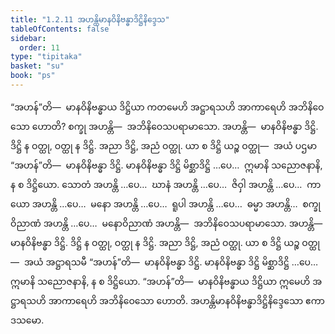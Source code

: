 ```yaml
---
title: "1.2.11 အဟန္တိမာနဝိနိဗန္ဓာဒိဋ္ဌိနိဒ္ဒေသ"
tableOfContents: false
sidebar:
  order: 11
type: "tipitaka"
basket: "su"
book: "ps"
---
```



<DynamicBreadcrumb />

<Division number="144" book="ps" e="ch" v="26" p="155">

<Paragraph number="815" book="ps">
“အဟန်”တိ—  မာနဝိနိဗန္ဓာယ ဒိဋ္ဌိယာ ကတမေဟိ အဋ္ဌာရသဟိ အာကာရေဟိ အဘိနိဝေသော ဟောတိ? စက္ခု အဟန္တိ—  အဘိနိဝေသပရာမာသော. အဟန္တိ—  မာနဝိနိဗန္ဓာ ဒိဋ္ဌိ. ဒိဋ္ဌိ န ဝတ္ထု, ဝတ္ထု န ဒိဋ္ဌိ. အညာ ဒိဋ္ဌိ, အညံ ဝတ္ထု. ယာ စ ဒိဋ္ဌိ ယဉ္စ ဝတ္ထု—  အယံ ပဌမာ “အဟန်”တိ—  မာနဝိနိဗန္ဓာ ဒိဋ္ဌိ. မာနဝိနိဗန္ဓာ ဒိဋ္ဌိ မိစ္ဆာဒိဋ္ဌိ …ပေ…  ဣမာနိ သညောဇနာနိ, န စ ဒိဋ္ဌိယော.
</Paragraph>

<Paragraph number="816" book="ps">
သောတံ အဟန္တိ …ပေ…  ဃာနံ အဟန္တိ …ပေ…  ဇိဝှါ အဟန္တိ …ပေ…  ကာယော အဟန္တိ …ပေ…  မနော အဟန္တိ …ပေ…  ရူပါ အဟန္တိ …ပေ…  ဓမ္မာ အဟန္တိ…  စက္ခုဝိညာဏံ အဟန္တိ …ပေ…  မနောဝိညာဏံ အဟန္တိ—  အဘိနိဝေသပရာမာသော. အဟန္တိ—  မာနဝိနိဗန္ဓာ ဒိဋ္ဌိ. ဒိဋ္ဌိ န ဝတ္ထု, ဝတ္ထု န ဒိဋ္ဌိ. အညာ ဒိဋ္ဌိ, အညံ ဝတ္ထု. ယာ စ ဒိဋ္ဌိ ယဉ္စ ဝတ္ထု—  အယံ အဋ္ဌာရသမီ “အဟန်”တိ—  မာနဝိနိဗန္ဓာ ဒိဋ္ဌိ. မာနဝိနိဗန္ဓာ ဒိဋ္ဌိ မိစ္ဆာဒိဋ္ဌိ …ပေ…  ဣမာနိ သညောဇနာနိ, န စ ဒိဋ္ဌိယော. “အဟန်”တိ—  မာနဝိနိဗန္ဓာယ ဒိဋ္ဌိယာ ဣမေဟိ အဋ္ဌာရသဟိ အာကာရေဟိ အဘိနိဝေသော ဟောတိ.

</Paragraph>
</Division>

<Paragraph number="817" type="center" book="ps">
အဟန္တိမာနဝိနိဗန္ဓာဒိဋ္ဌိနိဒ္ဒေသော ဧကာဒသမော.
</Paragraph>